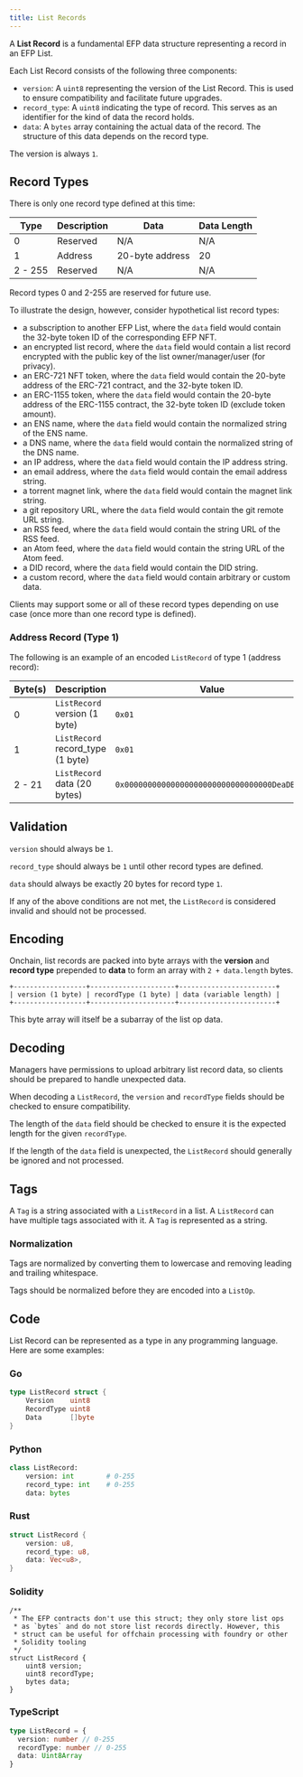 ```yaml
---
title: List Records
---
```


A **List Record** is a fundamental EFP data structure representing a record in an EFP List.

Each List Record consists of the following three components:

- `version`: A `uint8` representing the version of the List Record. This is used to ensure compatibility and facilitate future upgrades.
- `record_type`: A `uint8` indicating the type of record. This serves as an identifier for the kind of data the record holds.
- `data`: A `bytes` array containing the actual data of the record. The structure of this data depends on the record type.

The version is always `1`.

## Record Types

There is only one record type defined at this time:

| Type    | Description | Data            | Data Length |
| ------- | ----------- | --------------- | ----------- |
| 0       | Reserved    | N/A             | N/A         |
| 1       | Address     | 20-byte address | 20          |
| 2 - 255 | Reserved    | N/A             | N/A         |

Record types 0 and 2-255 are reserved for future use.

To illustrate the design, however, consider hypothetical list record types:

- a subscription to another EFP List, where the `data` field would contain the 32-byte token ID of the corresponding EFP NFT.
- an encrypted list record, where the `data` field would contain a list record encrypted with the public key of the list owner/manager/user (for privacy).
- an ERC-721 NFT token, where the `data` field would contain the 20-byte address of the ERC-721 contract, and the 32-byte token ID.
- an ERC-1155 token, where the `data` field would contain the 20-byte address of the ERC-1155 contract, the 32-byte token ID (exclude token amount).
- an ENS name, where the `data` field would contain the normalized string of the ENS name.
- a DNS name, where the `data` field would contain the normalized string of the DNS name.
- an IP address, where the `data` field would contain the IP address string.
- an email address, where the `data` field would contain the email address string.
- a torrent magnet link, where the `data` field would contain the magnet link string.
- a git repository URL, where the `data` field would contain the git remote URL string.
- an RSS feed, where the `data` field would contain the string URL of the RSS feed.
- an Atom feed, where the `data` field would contain the string URL of the Atom feed.
- a DID record, where the `data` field would contain the DID string.
- a custom record, where the `data` field would contain arbitrary or custom data.

Clients may support some or all of these record types depending on use case (once more than one record type is defined).

### Address Record (Type 1)

The following is an example of an encoded `ListRecord` of type 1 (address record):

| Byte(s) | Description                       | Value                                        |
| ------- | --------------------------------- | -------------------------------------------- |
| 0       | `ListRecord` version (1 byte)     | `0x01`                                       |
| 1       | `ListRecord` record_type (1 byte) | `0x01`                                       |
| 2 - 21  | `ListRecord` data (20 bytes)      | `0x00000000000000000000000000000000DeaDBeef` |

## Validation

`version` should always be `1`.

`record_type` should always be `1` until other record types are defined.

`data` should always be exactly 20 bytes for record type `1`.

If any of the above conditions are not met, the `ListRecord` is considered invalid and should not be processed.

## Encoding

Onchain, list records are packed into byte arrays with the **version** and **record type** prepended to **data** to form an array with `2 + data.length` bytes.

```
+------------------+---------------------+------------------------+
| version (1 byte) | recordType (1 byte) | data (variable length) |
+------------------+---------------------+------------------------+
```

This byte array will itself be a subarray of the list op data.

## Decoding

Managers have permissions to upload arbitrary list record data, so clients should be prepared to handle unexpected data.

When decoding a `ListRecord`, the `version` and `recordType` fields should be checked to ensure compatibility.

The length of the `data` field should be checked to ensure it is the expected length for the given `recordType`.

If the length of the `data` field is unexpected, the `ListRecord` should generally be ignored and not processed.

## Tags

A `Tag` is a string associated with a `ListRecord` in a list. A `ListRecord` can have multiple tags associated with it. A `Tag` is represented as a string.

### Normalization

Tags are normalized by converting them to lowercase and removing leading and trailing whitespace.

Tags should be normalized before they are encoded into a `ListOp`.

## Code

List Record can be represented as a type in any programming language. Here are some examples:

### Go

```go
type ListRecord struct {
    Version    uint8
    RecordType uint8
    Data       []byte
}
```

### Python

```python
class ListRecord:
    version: int        # 0-255
    record_type: int    # 0-255
    data: bytes
```

### Rust

```rust
struct ListRecord {
    version: u8,
    record_type: u8,
    data: Vec<u8>,
}
```

### Solidity

```solidity
/**
 * The EFP contracts don't use this struct; they only store list ops
 * as `bytes` and do not store list records directly. However, this
 * struct can be useful for offchain processing with foundry or other
 * Solidity tooling
 */
struct ListRecord {
    uint8 version;
    uint8 recordType;
    bytes data;
}
```

### TypeScript

```typescript
type ListRecord = {
  version: number // 0-255
  recordType: number // 0-255
  data: Uint8Array
}
```
